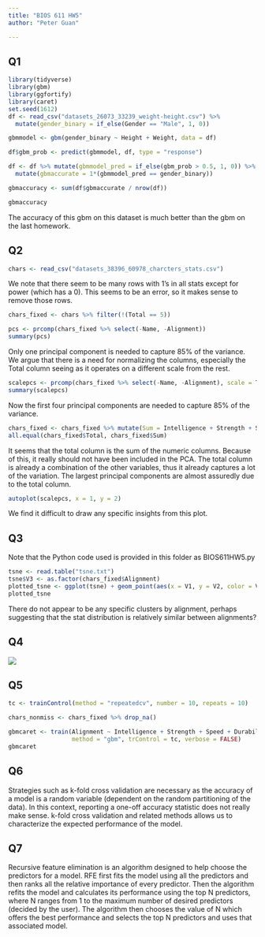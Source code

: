 ```yaml
---
title: "BIOS 611 HW5"
author: "Peter Guan"

---
```


## Q1

```r
library(tidyverse)
library(gbm)
library(ggfortify)
library(caret)
set.seed(1612)
df <- read_csv("datasets_26073_33239_weight-height.csv") %>%
  mutate(gender_binary = if_else(Gender == "Male", 1, 0))

gbmmodel <- gbm(gender_binary ~ Height + Weight, data = df)

df$gbm_prob <- predict(gbmmodel, df, type = "response")

df <- df %>% mutate(gbmmodel_pred = if_else(gbm_prob > 0.5, 1, 0)) %>% 
  mutate(gbmaccurate = 1*(gbmmodel_pred == gender_binary))

gbmaccuracy <- sum(df$gbmaccurate / nrow(df))
```
```r
gbmaccuracy
```
The accuracy of this gbm on this dataset is much better than the gbm on the last homework.

## Q2 

```r
chars <- read_csv("datasets_38396_60978_charcters_stats.csv")
```
We note that there seem to be many rows with 1's in all stats except for power (which has a 0). This seems to be an error, so it makes sense to remove those rows.

```r
chars_fixed <- chars %>% filter(!(Total == 5))

pcs <- prcomp(chars_fixed %>% select(-Name, -Alignment))
summary(pcs)
```
Only one principal component is needed to capture 85% of the variance. We argue that there is a need for normalizing the columns, especially the Total column seeing as it operates on a different scale from the rest.

```r
scalepcs <- prcomp(chars_fixed %>% select(-Name, -Alignment), scale = TRUE)
summary(scalepcs)
```
Now the first four principal components are needed to capture 85% of the variance.

```r
chars_fixed <- chars_fixed %>% mutate(Sum = Intelligence + Strength + Speed + Durability + Power + Combat)
all.equal(chars_fixed$Total, chars_fixed$Sum)
```
It seems that the total column is the sum of the numeric columns. Because of this, it really should not have been included in the PCA. The total column is already a combination of the other variables, thus it already captures a lot of the variation. The largest principal components are almost assuredly due to the total column.

```r
autoplot(scalepcs, x = 1, y = 2)
```

We find it difficult to draw any specific insights from this plot.

## Q3

Note that the Python code used is provided in this folder as BIOS611HW5.py

```r
tsne <- read.table("tsne.txt")
tsne$V3 <- as.factor(chars_fixed$Alignment)
plotted_tsne <- ggplot(tsne) + geom_point(aes(x = V1, y = V2, color = V3))
plotted_tsne
```

There do not appear to be any specific clusters by alignment, perhaps suggesting that the stat distribution is relatively similar between alignments?

## Q4
![](pythontsne.png)

## Q5

```r
tc <- trainControl(method = "repeatedcv", number = 10, repeats = 10)

chars_nonmiss <- chars_fixed %>% drop_na()

gbmcaret <- train(Alignment ~ Intelligence + Strength + Speed + Durability + Power + Combat, data = chars_nonmiss,
                  method = "gbm", trControl = tc, verbose = FALSE)
gbmcaret
```

## Q6

Strategies such as k-fold cross validation are necessary as the accuracy of a model is a random variable (dependent on the random partitioning of the data). In this context, reporting a one-off accuracy statistic does not really make sense. k-fold cross validation and related methods allows us to characterize the expected performance of the model.

## Q7

Recursive feature elimination is an algorithm designed to help choose the predictors for a model. RFE first fits the model using all the predictors and then ranks all the relative importance of every predictor. Then the algorithm refits the model and calculates its performance using the top N predictors, where N ranges from 1 to the maximum number of desired predictors (decided by the user). The algorithm then chooses the value of N which offers the best performance and selects the top N predictors and uses that associated model.